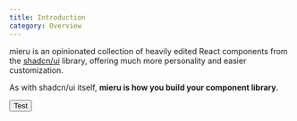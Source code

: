 ```yaml
---
title: Introduction
category: Overview
---
```


mieru is an opinionated collection of heavily edited React components from the [shadcn/ui](https://ui.shadcn.com/) library, offering much more personality and easier customization.

As with shadcn/ui itself, **mieru is how you build your component library**.

<Button>Test</Button>
